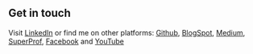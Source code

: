 ## Get in touch

Visit [LinkedIn](https://www.linkedin.com/in/tiwaripuneet/) or find me on other platforms: [Github](https://github.com/Puneet-devworks), [BlogSpot](https://puneet-devdomain.blogspot.com/), [Medium](https://medium.com/@puneettiwari_36153), [SuperProf](https://www.superprof.ca/ir/20629705-6b7fb6), [Facebook](https://www.facebook.com/profile.php?id=100001567683256) and [YouTube](https://www.youtube.com/channel/UC3jt4UFm_0X_ZyJrf_i-h6w)
